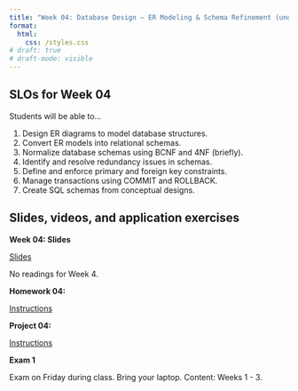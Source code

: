 ```yaml
---
title: "Week 04: Database Design – ER Modeling & Schema Refinement (under construction)"
format: 
  html:
    css: /styles.css
# draft: true
# draft-mode: visible
---
```


## SLOs for Week 04

Students will be able to...

1.  Design ER diagrams to model database structures.
2.  Convert ER models into relational schemas.
3.  Normalize database schemas using BCNF and 4NF (briefly).
4.  Identify and resolve redundancy issues in schemas.
5.  Define and enforce primary and foreign key constraints.
6.  Manage transactions using COMMIT and ROLLBACK.
7.  Create SQL schemas from conceptual designs.

## Slides, videos, and application exercises

::::: slide-deck
**Week 04: Slides**

::: slides
[Slides]()
:::

::: reading
No readings for Week 4.
:::
:::::

<!-- ## Homework assignments -->

:::: homework
**Homework 04:**

::: instructions
[Instructions](/hws/hw04.qmd)
:::
::::

<!-- ## Lab -->

:::: lab
**Project 04:**

::: instructions
[Instructions](/projects/proj04.qmd)
:::
::::

::: exam
**Exam 1**

Exam on Friday during class. Bring your laptop. Content: Weeks 1 - 3.
:::